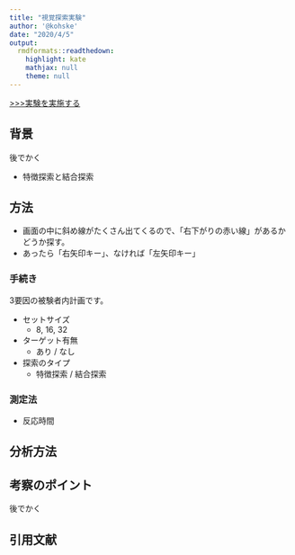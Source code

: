 ```yaml
---
title: "視覚探索実験"
author: '@kohske'
date: "2020/4/5"
output:
  rmdformats::readthedown:
    highlight: kate
    mathjax: null
    theme: null
---
```


[>>>実験を実施する](experiment.html)

## 背景

後でかく

- 特徴探索と結合探索

## 方法

- 画面の中に斜め線がたくさん出てくるので、「右下がりの赤い線」があるかどうか探す。
- あったら「右矢印キー」、なければ「左矢印キー」

### 手続き

3要因の被験者内計画です。

- セットサイズ
  - 8, 16, 32
- ターゲット有無
  - あり / なし
- 探索のタイプ
  - 特徴探索 / 結合探索

### 測定法 

- 反応時間

## 分析方法

## 考察のポイント

後でかく

## 引用文献

